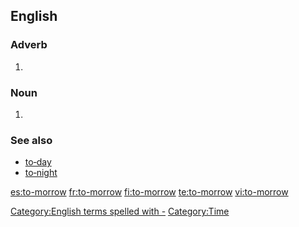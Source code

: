 ==English==

===Adverb===
{{en-adv|-|head=[[to]][[‐]][[morrow]]}}

# {{obsolete spelling of|tomorrow}}

===Noun===
{{en-noun|head=[[to]][[‐]][[morrow]]}}

# {{obsolete spelling of|tomorrow|}}

===See also===
* [[to‐day]]
* [[to‐night]]

[[Category:English terms spelled with -]]
[[Category:Time]]

[[es:to-morrow]]
[[fr:to-morrow]]
[[fi:to-morrow]]
[[te:to-morrow]]
[[vi:to-morrow]]